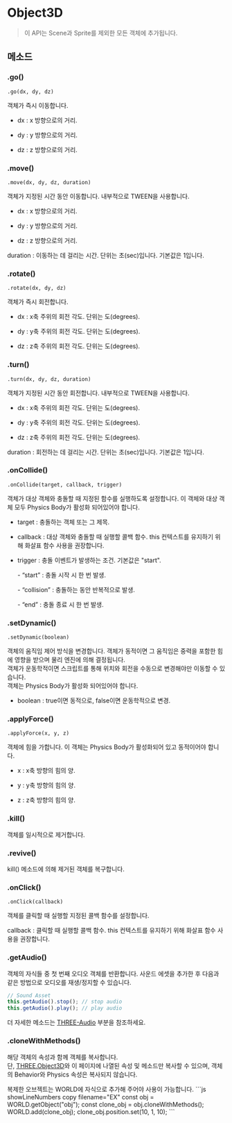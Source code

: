 
# Object3D

> 이 API는 Scene과 Sprite를 제외한 모든 객체에 추가됩니다.

## 메소드

### .go()

`.go(dx, dy, dz) `

객체가 즉시 이동합니다.

- dx : x 방향으로의 거리.

- dy : y 방향으로의 거리.

- dz : z 방향으로의 거리.

### .move()

`.move(dx, dy, dz, duration) `

객체가 지정된 시간 동안 이동합니다. 내부적으로 TWEEN을 사용합니다.

- dx : x 방향으로의 거리.

- dy : y 방향으로의 거리.

- dz : z 방향으로의 거리.

duration : 이동하는 데 걸리는 시간. 단위는 초(sec)입니다. 기본값은 1입니다.

### .rotate()

`.rotate(dx, dy, dz) `

객체가 즉시 회전합니다.

- dx : x축 주위의 회전 각도. 단위는 도(degrees).

- dy : y축 주위의 회전 각도. 단위는 도(degrees).

- dz : z축 주위의 회전 각도. 단위는 도(degrees).

### .turn()

`.turn(dx, dy, dz, duration) `

객체가 지정된 시간 동안 회전합니다. 내부적으로 TWEEN을 사용합니다.

- dx : x축 주위의 회전 각도. 단위는 도(degrees).

- dy : y축 주위의 회전 각도. 단위는 도(degrees).

- dz : z축 주위의 회전 각도. 단위는 도(degrees).

duration : 회전하는 데 걸리는 시간. 단위는 초(sec)입니다. 기본값은 1입니다.

### .onCollide()

`.onCollide(target, callback, trigger) `

객체가 대상 객체와 충돌할 때 지정된 함수를 실행하도록 설정합니다. 이 객체와 대상 객체 모두 Physics Body가 활성화 되어있어야 합니다.

- target : 충돌하는 객체 또는 그 제목.

- callback : 대상 객체와 충돌할 때 실행할 콜백 함수. this 컨텍스트를 유지하기 위해 화살표 함수 사용을 권장합니다.

- trigger : 충돌 이벤트가 발생하는 조건. 기본값은 "start".

  \- “start” : 충돌 시작 시 한 번 발생.

  \- “collision” : 충돌하는 동안 반복적으로 발생.

  \- “end” : 충돌 종료 시 한 번 발생.

### .setDynamic()

`.setDynamic(boolean) `

객체의 움직임 제어 방식을 변경합니다. 객체가 동적이면 그 움직임은 중력을 포함한 힘에 영향을 받으며 물리 엔진에 의해 결정됩니다.  
객체가 운동학적이면 스크립트를 통해 위치와 회전을 수동으로 변경해야만 이동할 수 있습니다.  
객체는 Physics Body가 활성화 되어있어야 합니다.

- boolean : true이면 동적으로, false이면 운동학적으로 변경.

### .applyForce()

`.applyForce(x, y, z) `

객체에 힘을 가합니다. 이 객체는 Physics Body가 활성화되어 있고 동적이어야 합니다.  

- x : x축 방향의 힘의 양.

- y : y축 방향의 힘의 양.

- z : z축 방향의 힘의 양.

### .kill()

객체를 일시적으로 제거합니다.

### .revive()

kill() 메소드에 의해 제거된 객체를 복구합니다.

### .onClick()

`.onClick(callback) `

객체를 클릭할 때 실행할 지정된 콜백 함수를 설정합니다.

callback : 클릭할 때 실행할 콜백 함수. this 컨텍스트를 유지하기 위해 화살표 함수 사용을 권장합니다.

### .getAudio()

객체의 자식들 중 첫 번째 오디오 객체를 반환합니다. 사운드 에셋을 추가한 후 다음과 같은 방법으로 오디오를 재생/정지할 수 있습니다.

```js copy
// Sound Asset​
this.getAudio().stop(); // stop audio
this.getAudio().play(); // play audio
```

더 자세한 메소드는 [THREE-Audio](../built-in/three/audio) 부분을 참조하세요.

### .cloneWithMethods()

해당 객체의 속성과 함께 객체를 복사합니다.  
단, [THREE.Object3D](../built-in/three/object3d)와 이 페이지에 나열된 속성 및 메소드만 복사할 수 있으며, 객체의 Behavior와 Physics 속성은 복사되지 않습니다.  

<Callout type="warning">
    복제한 오브젝트는 WORLD에 자식으로 추가해 주어야 사용이 가능합니다.  
    ```js showLineNumbers copy filename="EX"
    const obj = WORLD.getObject("obj");
    const clone_obj = obj.cloneWithMethods();
    WORLD.add(clone_obj);
    clone_obj.position.set(10, 1, 10);
    ```
</Callout>
